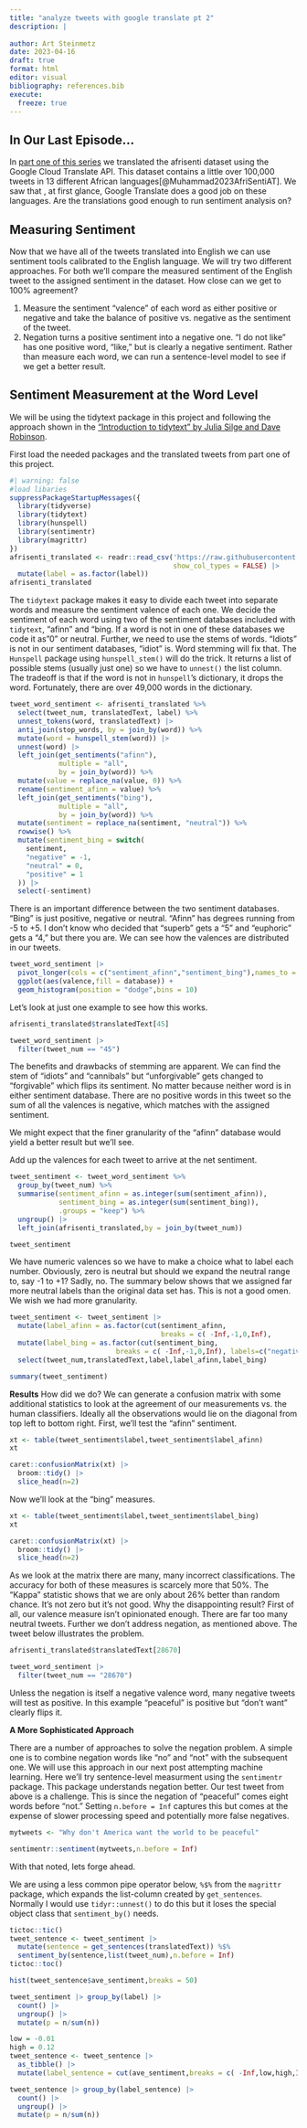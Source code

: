 ```yaml
---
title: "analyze tweets with google translate pt 2"
description: |
  
author: Art Steinmetz
date: 2023-04-16
draft: true
format: html
editor: visual
bibliography: references.bib
execute: 
  freeze: true
---
```


## In Our Last Episode...

In [part one of this series](https://outsiderdata.netlify.app/posts/2023-04-15-analyze-tweets-with-google-translate-pt-1/) we translated the afrisenti dataset using the Google Cloud Translate API. This dataset contains a little over 100,000 tweets in 13 different African languages[@Muhammad2023AfriSentiAT]. We saw that , at first glance, Google Translate does a good job on these languages. Are the translations good enough to run sentiment analysis on?

## Measuring Sentiment

Now that we have all of the tweets translated into English we can use sentiment tools calibrated to the English language. We will try two different approaches. For both we'll compare the measured sentiment of the English tweet to the assigned sentiment in the dataset. How close can we get to 100% agreement?

1.  Measure the sentiment "valence" of each word as either positive or negative and take the balance of positive vs. negative as the sentiment of the tweet.
2.  Negation turns a positive sentiment into a negative one. "I do not like" has one positive word, "like," but is clearly a negative sentiment. Rather than measure each word, we can run a sentence-level model to see if we get a better result.

## Sentiment Measurement at the Word Level

We will be using the tidytext package in this project and following the approach shown in the ["Introduction to tidytext" by Julia Silge and Dave Robinson](https://cran.r-project.org/web/packages/tidytext/vignettes/tidytext.html).

First load the needed packages and the translated tweets from part one of this project.

```r
#| warning: false
#load libaries
suppressPackageStartupMessages({
  library(tidyverse)
  library(tidytext)
  library(hunspell)
  library(sentimentr)
  library(magrittr)
})
afrisenti_translated <- readr::read_csv('https://raw.githubusercontent.com/apsteinmetz/tidytuesday/master/2023-02-28_african_language/data/afrisenti_translated.csv',
                                        show_col_types = FALSE) |> 
  mutate(label = as.factor(label))
afrisenti_translated
```

The `tidytext` package makes it easy to divide each tweet into separate words and measure the sentiment valence of each one. We decide the sentiment of each word using two of the sentiment databases included with `tidytext`, "afinn" and "bing. If a word is not in one of these databases we code it as"0" or neutral. Further, we need to use the stems of words. "Idiots" is not in our sentiment databases, "idiot" is. Word stemming will fix that. The `Hunspell` package using `hunspell_stem()` will do the trick. It returns a list of possible stems (usually just one) so we have to `unnest()` the list column. The tradeoff is that if the word is not in `hunspell`'s dictionary, it drops the word. Fortunately, there are over 49,000 words in the dictionary.

```r
tweet_word_sentiment <- afrisenti_translated %>%
  select(tweet_num, translatedText, label) %>%
  unnest_tokens(word, translatedText) |>
  anti_join(stop_words, by = join_by(word)) %>%
  mutate(word = hunspell_stem(word)) |> 
  unnest(word) |> 
  left_join(get_sentiments("afinn"),
            multiple = "all",
            by = join_by(word)) %>%
  mutate(value = replace_na(value, 0)) %>%
  rename(sentiment_afinn = value) %>%
  left_join(get_sentiments("bing"),
            multiple = "all",
            by = join_by(word)) %>%
  mutate(sentiment = replace_na(sentiment, "neutral")) %>%
  rowwise() %>%
  mutate(sentiment_bing = switch(
    sentiment,
    "negative" = -1,
    "neutral" = 0,
    "positive" = 1
  )) |> 
  select(-sentiment)
```

There is an important difference between the two sentiment databases. "Bing" is just positive, negative or neutral. "Afinn" has degrees running from -5 to +5. I don't know who decided that "superb" gets a "5" and "euphoric" gets a "4," but there you are. We can see how the valences are distributed in our tweets.

```r
tweet_word_sentiment |> 
  pivot_longer(cols = c("sentiment_afinn","sentiment_bing"),names_to = "database",values_to = "valence") |> 
  ggplot(aes(valence,fill = database)) + 
  geom_histogram(position = "dodge",bins = 10)
```

Let's look at just one example to see how this works.

```r
afrisenti_translated$translatedText[45]
```

```r
tweet_word_sentiment |> 
  filter(tweet_num == "45")
```

The benefits and drawbacks of stemming are apparent. We can find the stem of "idiots" and "cannibals" but "unforgivable" gets changed to "forgivable" which flips its sentiment. No matter because neither word is in either sentiment database. There are no positive words in this tweet so the sum of all the valences is negative, which matches with the assigned sentiment.

We might expect that the finer granularity of the "afinn" database would yield a better result but we'll see.

Add up the valences for each tweet to arrive at the net sentiment.

```r
tweet_sentiment <- tweet_word_sentiment %>% 
  group_by(tweet_num) %>% 
  summarise(sentiment_afinn = as.integer(sum(sentiment_afinn)),
            sentiment_bing = as.integer(sum(sentiment_bing)),
            .groups = "keep") %>% 
  ungroup() |> 
  left_join(afrisenti_translated,by = join_by(tweet_num))

tweet_sentiment
```
We have numeric valences so we have to make a choice what to label each number.  Obviously, zero is neutral but should we expand the neutral range to, say -1 to +1?  Sadly, no.  The summary below shows that we assigned far more neutral labels than the original data set has.  This is not a good omen.  We wish we had more granularity.

```r
tweet_sentiment <- tweet_sentiment |> 
  mutate(label_afinn = as.factor(cut(sentiment_afinn,
                                     breaks = c( -Inf,-1,0,Inf),                         labels=c("negative","neutral","positive")))) %>% 
  mutate(label_bing = as.factor(cut(sentiment_bing,
                          breaks = c( -Inf,-1,0,Inf), labels=c("negative","neutral","positive")))) |> 
  select(tweet_num,translatedText,label,label_afinn,label_bing)

summary(tweet_sentiment)
```
**Results**
How did we do? We can generate a confusion matrix with some additional statistics to look at the agreement of our measurements vs. the human classifiers. Ideally all the observations would lie on the diagonal from top left to bottom right. First, we'll test the "afinn" sentiment.

```r
xt <- table(tweet_sentiment$label,tweet_sentiment$label_afinn)
xt
```

```r
caret::confusionMatrix(xt) |> 
  broom::tidy() |> 
  slice_head(n=2)
```

Now we'll look at the "bing" measures.

```r
xt <- table(tweet_sentiment$label,tweet_sentiment$label_bing)
xt
```

```r
caret::confusionMatrix(xt) |> 
  broom::tidy() |> 
  slice_head(n=2)
```

As we look at the matrix there are many, many incorrect classifications. The accuracy for both of these measures is scarcely more that 50%. The "Kappa" statistic shows that we are only about 26% better than random chance. It's not zero but it's not good. Why the disappointing result? First of all, our valence measure isn't opinionated enough.  There are far too many neutral tweets.  Further we don't address negation, as mentioned above. The tweet below illustrates the problem.

```r
afrisenti_translated$translatedText[28670]
```

```r
tweet_word_sentiment |> 
  filter(tweet_num == "28670")
```

Unless the negation is itself a negative valence word, many negative tweets will test as positive. In this example "peaceful" is positive but "don't want" clearly flips it.

**A More Sophisticated Approach**

There are a number of approaches to solve the negation problem. A simple one is to combine negation words like "no" and "not" with the subsequent one. We will use this approach in our next post attempting machine learning. Here we'll try sentence-level measurment using the `sentimentr` package. This package understands negation better.  Our test tweet from above is a challenge. This is since the negation of "peaceful" comes eight words before "not." Setting `n.before = Inf` captures this but comes at the expense of  slower processing speed and potentially more false negatives.

```r
mytweets <- "Why don't America want the world to be peaceful"

sentimentr::sentiment(mytweets,n.before = Inf)
```

With that noted, lets forge ahead.

We are using a less common pipe operator below, `%$%` from the `magrittr` package, which expands the list-column created by `get_sentences`. Normally I would use `tidyr::unnest()` to do this but it loses the special object class that `sentiment_by()` needs.

```r
tictoc::tic()
tweet_sentence <- tweet_sentiment |>  
  mutate(sentence = get_sentences(translatedText)) %$%
  sentiment_by(sentence,list(tweet_num),n.before = Inf)
tictoc::toc()

hist(tweet_sentence$ave_sentiment,breaks = 50)

tweet_sentiment |> group_by(label) |> 
  count() |> 
  ungroup() |> 
  mutate(p = n/sum(n))
```


```r
low = -0.01
high = 0.12
tweet_sentence <- tweet_sentence |> 
  as_tibble() |> 
  mutate(label_sentence = cut(ave_sentiment,breaks = c( -Inf,low,high,Inf), labels=c("negative","neutral","positive")))

tweet_sentence |> group_by(label_sentence) |> 
  count() |> 
  ungroup() |> 
  mutate(p = n/sum(n))


```
